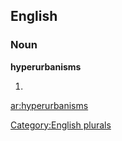 ==English==

===Noun===
'''hyperurbanisms'''

# {{plural of|[[hyperurbanism]]}}

[[Category:English plurals]]

[[ar:hyperurbanisms]]